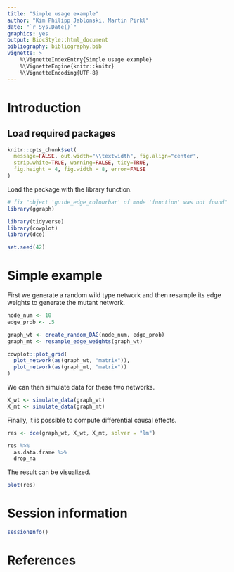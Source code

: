 ```yaml
---
title: "Simple usage example"
author: "Kim Philipp Jablonski, Martin Pirkl"
date: "`r Sys.Date()`"
graphics: yes
output: BiocStyle::html_document
bibliography: bibliography.bib
vignette: >
    %\VignetteIndexEntry{Simple usage example}
    %\VignetteEngine{knitr::knitr}
    %\VignetteEncoding{UTF-8}
---
```


# Introduction

## Load required packages
```r
knitr::opts_chunk$set(
  message=FALSE, out.width="\\textwidth", fig.align="center",
  strip.white=TRUE, warning=FALSE, tidy=TRUE,
  fig.height = 4, fig.width = 8, error=FALSE
)
```


Load the package with the library function.

```r
# fix "object 'guide_edge_colourbar' of mode 'function' was not found" when building vignettes (see also https://github.com/thomasp85/ggraph/issues/75)
library(ggraph)

library(tidyverse)
library(cowplot)
library(dce)

set.seed(42)
```

# Simple example

First we generate a random wild type network and then resample
its edge weights to generate the mutant network.

```r
node_num <- 10
edge_prob <- .5

graph_wt <- create_random_DAG(node_num, edge_prob)
graph_mt <- resample_edge_weights(graph_wt)

cowplot::plot_grid(
  plot_network(as(graph_wt, "matrix")),
  plot_network(as(graph_mt, "matrix"))
)
```

We can then simulate data for these two networks.

```r
X_wt <- simulate_data(graph_wt)
X_mt <- simulate_data(graph_mt)
```

Finally, it is possible to compute differential causal effects.

```r
res <- dce(graph_wt, X_wt, X_mt, solver = "lm")

res %>%
  as.data.frame %>%
  drop_na
```

The result can be visualized.

```r
plot(res)
```

# Session information

```r
sessionInfo()
```

# References
